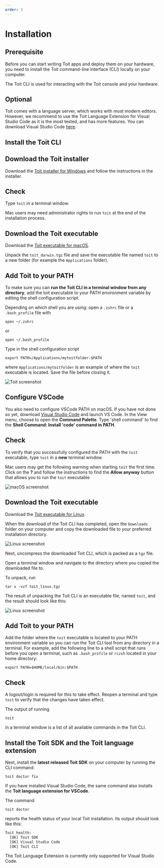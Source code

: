 ```yaml
---
order: 3
---
```



# Installation

## Prerequisite

Before you can start writing Toit apps and deploy them on your hardware, you need to install the Toit command-line interface (CLI) locally on your computer.

The Toit CLI is used for interacting with the Toit console and your hardware.

## Optional

Toit comes with a language server, which works with most modern editors. However, we recommend to use
the Toit Language Extension for Visual Studio Code as it is the most tested, and has more features. You can download Visual Studio Code [here](https://code.visualstudio.com/Download).

## Install the Toit CLI

<Tabs>
<div label="Install on Windows">

## Download the Toit installer

Download the
[Toit installer for Windows](https://archive.toit.io/cli/latest/windows/installer)
and follow the instructions in the installer.

## Check

Type `toit` in a terminal window.

</div>
<div label="Install on macOS">

<Note>

Mac users may need administrator rights to run `toit` at the end of the installation process.

</Note>

## Download the Toit executable

Download the
[Toit executable for macOS](https://archive.toit.io/cli/latest/darwin).

Unpack the `toit_darwin.tgz` file and save the executable file named `toit` to a new folder (for example the `Applications` folder).

## Add Toit to your PATH

To make sure you can **run the Toit CLI in a terminal window from any directory**, add the toit executable to your PATH environment variable 
by editing the shell configuration script. 

Depending on which shell you are using: open a `.zshrc` file or a `.bash_profile` file with 

```shell
open ~/.zshrc
```

or 

```shell
open ~/.bash_profile
```

Type in the shell configuration script

```shell
export PATH=/Applications/mytoitfolder:$PATH
```

where `Applications/mytoitfolder` is an example of where the `toit` executable is located. Save the file before closing it.

<img src={ZshrcBashProfile} alt="Toit screenshot" />

## Configure VSCode

You also need to configure VSCode PATH on macOS. If you have not done so yet,
download [Visual Studio Code](https://code.visualstudio.com/download) and
launch VS Code. In the View menu, choose to open the **Command Palette**. Type
'shell command' to find the **Shell Command: Install 'code' command in PATH**.

## Check

To verify that you successfully configured the PATH with the `toit` executable, type `toit` in a **new** terminal window.

<Note>

Mac users may get the following warning when starting `toit` the first time. Click on the **?** and follow the instructions to find the **Allow anyway** button that allows you to run the `toit` executable

<img src={MacWarning} alt="macOS screenshot" />

</Note>

</div>
<div label="Install on Linux">

## Download the Toit executable

Download the
[Toit executable for Linux](https://archive.toit.io/cli/latest/linux).

When the download of the Toit CLI has completed, open the `Downloads` folder on your computer and copy the downloaded file to your preferred installation directory.

<img src={DownloadsFolder} alt="Linux screenshot" />

Next, uncompress the downloaded Toit CLI, which is packed as a `tgz` file.

Open a terminal window and navigate to the directory where you copied the downloaded file to.

To unpack, run

```shell
tar x -vzf toit_linux.tgz
```

The result of unpacking the Toit CLI is an executable file, named `toit`, and the result should look like this:

<img src={Extract} alt="Linux screenshot" />

## Add Toit to your PATH

Add the folder where the `toit` executable is located to your PATH environment variable so you can run the Toit CLI tool from any directory in a terminal. 
For example, add the following line to a shell script that runs before you open a terminal, such as `.bash_profile` or `rczsh` located in your home directory:

```shell
export PATH=$HOME/local/bin:$PATH
```

## Check

A logout/login is required for this to take effect. Reopen a terminal and type `toit` to verify that the changes have taken effect.

</div>
</Tabs>

The output of running

```shell
toit
```

in a terminal window is a list of all available commands in the Toit CLI.

## Install the Toit SDK and the Toit language extension

Next, install the **latest released Toit SDK** on your computer by running the CLI command:

```shell
toit doctor fix
```

If you have installed Visual Studio Code, the same command also installs the **Toit language extension for VSCode**.

The command

```shell
toit doctor
```

reports the health status of your local Toit installation. Its output should look like this:

```txt
Toit health:
  [OK] Toit SDK
  [OK] Visual Studio Code
  [OK] Toit CLI
```

<Note title="Toit Language Extension"> 

The Toit Language Extension is currently only supported for Visual Studio Code. 

</Note>
